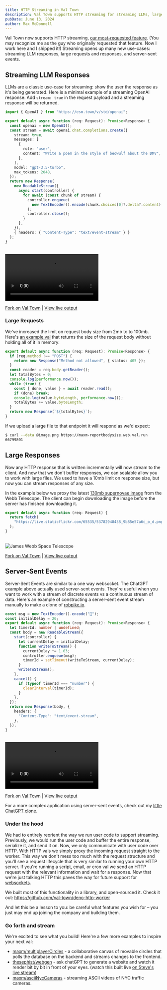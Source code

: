 ```yaml
---
title: HTTP Streaming in Val Town
description: Val Town supports HTTP streaming for streaming LLMs, large requests and responses, and server-sent events
pubDate: June 13, 2024
author: Max McDonnell
---
```



Val Town now supports HTTP streaming, [our most-requested feature](https://github.com/val-town/val-town-product/discussions/14). (You may recognize me as the guy who originally requested that feature. Now I work here and I shipped it!) Streaming opens up many new use-cases: streaming LLM responses, large requests and responses, and server-sent events.

## Streaming LLM Responses

LLMs are a classic use-case for streaming: show the user the response as it's being generated. Here is a minimal example of a streaming OpenAI response. Add `stream: true` in the request payload and a streaming response will be returned.

```ts
import { OpenAI } from "https://esm.town/v/std/openai";

export default async function (req: Request): Promise<Response> {
  const openai = new OpenAI();
  const stream = await openai.chat.completions.create({
    stream: true,
    messages: [
      {
        role: "user",
        content: "Write a poem in the style of beowulf about the DMV",
      },
    ],
    model: "gpt-3.5-turbo",
    max_tokens: 2048,
  });
  return new Response(
    new ReadableStream({
      async start(controller) {
        for await (const chunk of stream) {
          controller.enqueue(
            new TextEncoder().encode(chunk.choices[0]?.delta?.content)
          );
          controller.close();
        }
      },
    }),
    { headers: { "Content-Type": "text/event-stream" } }
  );
}
```

<br />

<video controls loop autoplay>
  <source src="/video/chatgpt-streaming.mp4" />
</video>

[Fork on Val Town](https://www.val.town/v/maxm/openAIStreamingExample) | [View live output](https://maxm-openaistreamingexample.web.val.run)

### Large Requests

We've increased the limit on request body size from 2mb to
to 100mb. Here's [an example val](https://www.val.town/v/maxm/reportBodySize) that returns the size of the request body without holding all of it in memory:

```ts
export default async function (req: Request): Promise<Response> {
  if (req.method !== "POST") {
    return new Response("Method not allowed", { status: 405 });
  }
  const reader = req.body.getReader();
  let totalBytes = 0;
  console.log(performance.now());
  while (true) {
    const { done, value } = await reader.read();
    if (done) break;
    console.log(value.byteLength, performance.now());
    totalBytes += value.byteLength;
  }
  return new Response(`${totalBytes}`);
}
```

If we upload a large file to that endpoint it will respond as we'd expect:

```bash
$ curl --data @image.png https://maxm-reportbodysize.web.val.run
66799801
```

## Large Responses

Now any HTTP response that is written incrementally will now stream to the client. And now that we don't buffer responses, we can scalable allow you to work with large files. We used to have a 10mb limit on response size, but now you can stream responses of any size.

In the example below we proxy the latest [130mb
supernovae image](https://www.flickr.com/photos/nasawebbtelescope/53782948438/in/album-72177720313923911/) from the Webb Telescope. The client can begin downloading the image before the server has finished downloading it.

```ts
export default async function (req: Request) {
  return fetch(
    "https://live.staticflickr.com/65535/53782948438_9b85e57a6c_o_d.png"
  );
}
```

<br />

<Image src={JamesWebb} alt="James Webb Space Telescope" />

[Fork on Val Town](https://www.val.town/v/maxm/jamesWebbImageProxy) | [View live output](https://maxm-jameswebbimageproxy.web.val.run)

## Server-Sent Events

Server-Sent Events are similar to a one way websocket. The ChatGPT example above actually used server-sent events. They're useful when you want to work with a stream of discrete events vs a continuous stream of data. Here's an example of constructing a server-sent event stream manually to make a clone of [robpike.io](https://robpike.io/).

```ts
const msg = new TextEncoder().encode("💩");
const initialDelay = 20;
export default async function (req: Request): Promise<Response> {
  let timerId: number | undefined;
  const body = new ReadableStream({
    start(controller) {
      let currentDelay = initialDelay;
      function writeToStream() {
        currentDelay *= 1.03;
        controller.enqueue(msg);
        timerId = setTimeout(writeToStream, currentDelay);
      }
      writeToStream();
    },
    cancel() {
      if (typeof timerId === "number") {
        clearInterval(timerId);
      }
    },
  });
  return new Response(body, {
    headers: {
      "Content-Type": "text/event-stream",
    },
  });
}
```

<br />

<video controls loop autoplay>
  <source src="/video/robpike.mp4" />
</video>

[Fork on Val Town](https://www.val.town/v/maxm/robPikeIO) | [View live output](https://maxm-robpikeio.web.val.run)

For a more complex application using server-sent events, check out my [little ChatGPT clone](https://www.val.town/v/maxm/valTownChatGPT).

### Under the hood

We had to entirely reorient the way we run user code to support streaming. Previously, we would run the user code and buffer the entire response, serialize it, and send it on. Now, we only communicate with user code over HTTP. With HTTP vals we simply proxy the incoming request straight to the worker. This way we don't mess too much with the request structure and you'll see a request lifecycle that is very similar to running your own HTTP server. If you're running a script, email, or cron val we send an HTTP request with the relevant information and wait for a response. Now that we're just talking HTTP this paves the way for future support for [websockets](https://github.com/val-town/val-town-product/discussions/144).

We built most of this functionality in a library, and open-sourced it. Check it out: https://github.com/val-town/deno-http-worker

And let this be a lesson to you: be careful what features you wish for – you just may end up joining the company and building them.

### Go forth and stream

We're excited to see what you build! Here're a few more examples to inspire your next val:

- [maxm/multiplayerCircles](https://www.val.town/v/maxm/multiplayerCircles) - a
  collaborative canvas of movable circles that polls the database on the backend
  and streams changes to the frontend.
- [thesephist/webgen](https://www.val.town/v/thesephist/webgen) - ask chatGPT to generate a website and watch it render bit by bit in front of your eyes. (watch this built live [on Steve's live stream](https://x.com/i/broadcasts/1yNGaZYkdVXJj))
- [maxm/asciiNycCameras](https://www.val.town/v/maxm/asciiNycCameras) - streaming ASCII videos of NYC traffic cameras.
